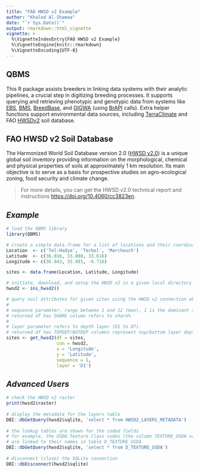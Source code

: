 ---
title: "FAO HWSD v2 Example"
author: "Khaled Al-Shamaa"
date: "`r Sys.Date()`"
output: rmarkdown::html_vignette
vignette: >
  %\VignetteIndexEntry{FAO HWSD v2 Example}
  %\VignetteEngine{knitr::rmarkdown}
  %\VignetteEncoding{UTF-8}
---

## QBMS
This R package assists breeders in linking data systems with their analytic pipelines, a crucial step in digitizing breeding processes. It supports querying and retrieving phenotypic and genotypic data from systems like [EBS](https://ebs.excellenceinbreeding.org/), [BMS](https://bmspro.io/), [BreedBase](https://breedbase.org), and [GIGWA](https://github.com/SouthGreenPlatform/Gigwa2) (using [BrAPI](https://brapi.org/) calls). Extra helper functions support environmental data sources, including [TerraClimate](https://www.climatologylab.org/terraclimate.html) and FAO [HWSDv2](https://gaez.fao.org/pages/hwsd) soil database.

## FAO HWSD v2 Soil Database
The Harmonized World Soil Database version 2.0 ([HWSD v2.0](https://gaez.fao.org/pages/hwsd)) is a unique global soil inventory providing information on the morphological, chemical and physical properties of soils at approximately 1 km resolution. Its main objective is to serve as a basis for prospective studies on agro-ecological zoning, food security and climate change.

> For more details, you can get the HWSD v2.0 technical report and instructions [https://doi.org/10.4060/cc3823en](https://doi.org/10.4060/cc3823en).

## _Example_
```r
# load the QBMS library
library(QBMS)

# create a simple data.frame for a list of locations and their coordinates
Location  <- c('Tel-Hadya', 'Terbol', 'Marchouch')
Latitude  <- c(36.016, 33.808, 33.616)
Longitude <- c(36.943, 35.991, -6.716)

sites <- data.frame(Location, Latitude, Longitude)

# initiate, download, and setup the HWSD v2 in a given local directory
hwsd2 <- ini_hwsd2()

# query soil attributes for given sites using the HWSD v2 connection object
#  
# sequence parameter, range between 1 and 12 (max), 1 is the dominant soil. 
# returned df has SHARE column refers to share% 
# 
# layer parameter refers to depth layer (D1 to D7). 
# returned df has TOPDEP/BOTDEP columns represent top/bottom layer depth in cm.
sites <- get_hwsd2(df = sites, 
                   con = hwsd2, 
                   x = 'Longitude', 
                   y = 'Latitude', 
                   sequence = 1, 
                   layer = 'D1')

```

## _Advanced Users_
```r
# check the HWSD v2 raster 
print(hwsd2$raster)
 
# display the metadata for the layers table
DBI::dbGetQuery(hwsd2$sqlite, 'select * from HWSD2_LAYERS_METADATA')
 
# the lookup tables are shown for the coded fields
# for example, the USDA Texture Class codes (the column TEXTURE_USDA value)
# are linked to their names in table D_TEXTURE_USDA
DBI::dbGetQuery(hwsd2$sqlite, 'select * from D_TEXTURE_USDA')
 
# disconnect (close) the SQLite connection
DBI::dbDisconnect(hwsd2$sqlite)

```